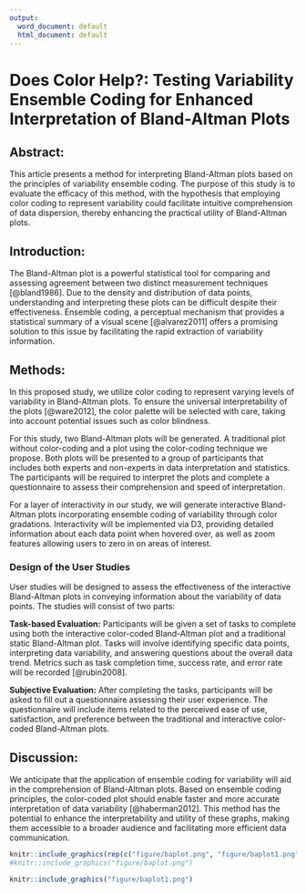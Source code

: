 ```yaml
---
output:
  word_document: default
  html_document: default
---
```

# Does Color Help?: Testing Variability Ensemble Coding for Enhanced Interpretation of Bland-Altman Plots {#ref-labels}

## Abstract:

This article presents a method for interpreting Bland-Altman plots based on the principles of variability ensemble coding. 
The purpose of this study is to evaluate the efficacy of this method, with the hypothesis that employing color coding to represent variability could facilitate intuitive comprehension of data dispersion, thereby enhancing the practical utility of Bland-Altman plots.

## Introduction:

The Bland-Altman plot is a powerful statistical tool for comparing and assessing agreement between two distinct measurement techniques [@bland1986]. 
Due to the density and distribution of data points, understanding and interpreting these plots can be difficult despite their effectiveness. 
Ensemble coding, a perceptual mechanism that provides a statistical summary of a visual scene [@alvarez2011] offers a promising solution to this issue by facilitating the rapid extraction of variability information.

## Methods:

In this proposed study, we utilize color coding to represent varying levels of variability in Bland-Altman plots. 
To ensure the universal interpretability of the plots [@ware2012], the color palette will be selected with care, taking into account potential issues such as color blindness.

For this study, two Bland-Altman plots will be generated. 
A traditional plot without color-coding and a plot using the color-coding technique we propose. 
Both plots will be presented to a group of participants that includes both experts and non-experts in data interpretation and statistics. 
The participants will be required to interpret the plots and complete a questionnaire to assess their comprehension and speed of interpretation.

For a layer of interactivity in our study, we will generate interactive Bland-Altman plots incorporating ensemble coding of variability through color gradations. 
Interactivity will be implemented via D3, providing detailed information about each data point when hovered over, as well as zoom features allowing users to zero in on areas of interest.

### Design of the User Studies

User studies will be designed to assess the effectiveness of the interactive Bland-Altman plots in conveying information about the variability of data points. 
The studies will consist of two parts:

**Task-based Evaluation:** Participants will be given a set of tasks to complete using both the interactive color-coded Bland-Altman plot and a traditional static Bland-Altman plot. 
Tasks will involve identifying specific data points, interpreting data variability, and answering questions about the overall data trend. 
Metrics such as task completion time, success rate, and error rate will be recorded [@rubin2008].

**Subjective Evaluation:** After completing the tasks, participants will be asked to fill out a questionnaire assessing their user experience. 
The questionnaire will include items related to the perceived ease of use, satisfaction, and preference between the traditional and interactive color-coded Bland-Altman plots.

## Discussion: 

We anticipate that the application of ensemble coding for variability will aid in the comprehension of Bland-Altman plots. 
Based on ensemble coding principles, the color-coded plot should enable faster and more accurate interpretation of data variability [@haberman2012]. 
This method has the potential to enhance the interpretability and utility of these graphs, making them accessible to a broader audience and facilitating more efficient data communication.



```r
knitr::include_graphics(rep(c("figure/baplot.png", "figure/baplot1.png"),1))
#knitr::include_graphics("figure/baplot.png")
```


```r
knitr::include_graphics("figure/baplot1.png")
```

